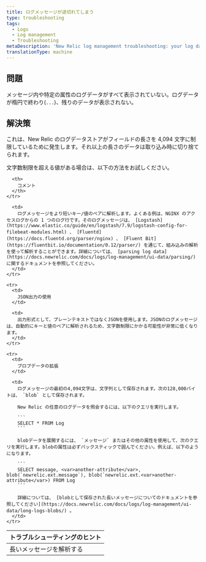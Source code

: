 ```yaml
---
title: ログメッセージが途切れてしまう
type: troubleshooting
tags:
  - Logs
  - Log management
  - Troubleshooting
metaDescription: 'New Relic log management troubleshooting: your log data is not being displayed completely; it ends incompletely, with an ellipses.'
translationType: machine
---
```


## 問題

メッセージ内や特定の属性のログデータがすべて表示されていない。ログデータが楕円で終わり(`...`)、残りのデータが表示されない。

## 解決策

これは、New Relic のログデータストアがフィールドの長さを 4,094 文字に制限しているために発生します。それ以上の長さのデータは取り込み時に切り捨てられます。

文字数制限を超える値がある場合は、以下の方法をお試しください。

<table>
  <thead>
    <tr>
      <th style={{ width: "200px" }}>
        トラブルシューティングのヒント
      </th>

      <th>
        コメント
      </th>
    </tr>
  </thead>

  <tbody>
    <tr>
      <td>
        長いメッセージを解析する
      </td>

      <td>
        ログメッセージをより短いキー/値のペアに解析します。よくある例は、NGINX のアクセスログからの 1 つのログ行です。そのログメッセージは、 [Logstash](https://www.elastic.co/guide/en/logstash/7.9/logstash-config-for-filebeat-modules.html) 、 [Fluentd](https://docs.fluentd.org/parser/nginx) 、 [Fluent Bit](https://fluentbit.io/documentation/0.12/parser/) を通じて、組み込みの解析を使って解析することができます。詳細については、 [parsing log data](https://docs.newrelic.com/docs/logs/log-management/ui-data/parsing/) に関するドキュメントを参照してください。
      </td>
    </tr>

    <tr>
      <td>
        JSON出力の使用
      </td>

      <td>
        出力形式として、プレーンテキストではなくJSONを使用します。JSONのログメッセージは、自動的にキーと値のペアに解析されるため、文字数制限にかかる可能性が非常に低くなります。
      </td>
    </tr>

    <tr>
      <td>
        ブロブデータの拡張
      </td>

      <td>
        ログメッセージの最初の4,094文字は、文字列として保存されます。次の128,000バイトは、 `blob` として保存されます。

        New Relic の任意のログデータを照会するには、以下のクエリを実行します。

        ```
        SELECT * FROM Log
        ```

        blobデータを展開するには、 `メッセージ` またはその他の属性を使用して、次のクエリを実行します。blobの属性は必ずバックスティックで囲んでください。例えば、以下のようになります。

        ```
        SELECT message, <var>another-attribute</var>, blob(`newrelic.ext.message`), blob(`newrelic.ext.<var>another-attribute</var>) FROM Log
        ```

        詳細については、 [blobとして保存された長いメッセージについてのドキュメントを参照してください](https://docs.newrelic.com/docs/logs/log-management/ui-data/long-logs-blobs/) 。
      </td>
    </tr>
  </tbody>
</table>